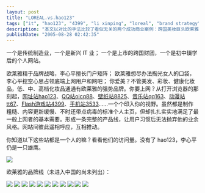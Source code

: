 ```yaml
---
layout: post
title: "LOREAL.vs.hao123"
tags: ["it", "hao123", "4399", "li xinping", "loreal", "brand strategy", "internet", "web portals", "business models"]
description: "本文以对比的手法比较了看似无关的两个成功商业案例：跨国美妆巨头欧莱雅和中国个人网站矩阵创建者李心平。作者指出，尽管二者分属完全不同的行业（传统制造业vs新兴IT业）、背景迥异（跨国财团vs初中辍学个人），但二者都运用了相似的品牌矩阵战略：欧莱雅通过不同品牌覆盖各类化妆品市场，而李心平则创建了hao123、oicq88、8825等多个简单但实用的网站，形成完整产品线满足底端网民需求。文章展示了李心平旗下多个网站的访问量图表和欧莱雅的多个品牌标志，说明两种不同领域中相似的市场占领策略如何取得成功。"
publishDate: "2005-08-28 02:42:35"
---
```


一个是传统制造业，一个是新兴 IT 业；
一个是上市的跨国财团，一个是初中辍学后的个人网站。

欧莱雅精于品牌战略，李心平擅长门户矩阵；
欧莱雅想尽办法掏光女人的口袋，李心平挖空心思占领底端上网用户和网吧；
你爱美？不管美发、彩妆、健康化妆品，低、中、高档化妆品通通有欧莱雅的强势品牌。你要上网？从打开浏览器的那刻起，[网址站hao123](http://www.hao123.com/)、[QQ站oicq88](http://ww.oicq88.com/)、[壁纸站8825](http://www.8825.com/)、[音乐站qq163](http://www.qq163.com/)、[动漫站tt67](http://www.tt67.com/)、[Flash游戏站4399](http://www.4399.com/)、[手机站3533](http://www.3533.com/)……一个个印入你的视野。虽然都是制作粗糙、内容更新缓慢、不时还带点病毒的标准个人主页，但却扎扎实实地满足了最一般上网者的基本需要。形成一条完整的产品线，让用户习惯后无法抛弃他的业余风格。网站间彼此遥相呼应，互相推动。

你知道以下这些站都是一个人的嘛？看看他们的访问量。没有了 hao123，李心平仍是一只雄鹰。

![](http://traffic.alexa.com/graph?w=480&h=360&r=6m&y=r&u=8825.com/&u=3533.com&u=tt67.com&u=qq163.com&u=4399.com&u=oicq88.com)

欧莱雅的品牌线（未进入中国的尚未列出）：

![](https://farm1.staticflickr.com/27/37670314_3f9a2aaeef_o.gif) ![](https://farm1.staticflickr.com/23/37670309_d7c048654e_o.gif) ![](https://farm1.staticflickr.com/23/37670303_1aa57cc42e_t.jpg) ![](https://farm1.staticflickr.com/25/37670300_e4231e5aa8_o.gif) ![](https://farm1.staticflickr.com/24/37670295_ec07c471ab_o.gif) ![](https://farm1.staticflickr.com/22/37670288_3643dd6b70_o.gif) ![](https://farm1.staticflickr.com/30/37670267_89e66f70d5_o.gif) ![](https://farm1.staticflickr.com/25/37670262_cf71ac778b_o.gif) ![](https://farm1.staticflickr.com/21/37670259_e1538a0658_o.gif) ![](https://farm1.staticflickr.com/29/37670250_13c0014fb8_o.gif) ![](https://farm1.staticflickr.com/25/37670231_ee76f64cfa_o.gif)
